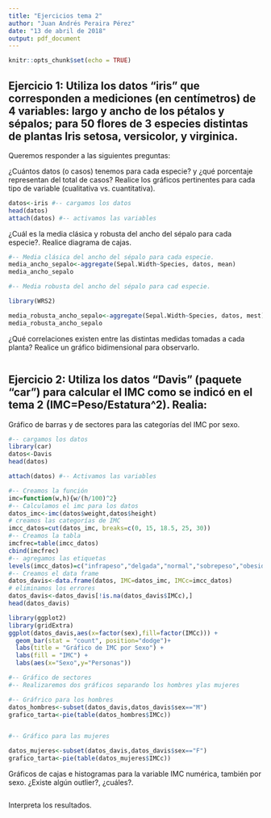 ```yaml
---
title: "Ejercicios tema 2"
author: "Juan Andrés Peraira Pérez"
date: "13 de abril de 2018"
output: pdf_document
---
```


```r
knitr::opts_chunk$set(echo = TRUE)
```

## Ejercicio 1: Utiliza los datos “iris” que corresponden a mediciones (en centímetros) de 4 variables: largo y ancho de los pétalos y sépalos; para 50 flores de 3 especies distintas de plantas Iris setosa, versicolor, y virginica.
Queremos responder a las siguientes preguntas:

¿Cuántos datos (o casos) tenemos para cada especie? y ¿qué porcentaje representan del total de casos?
Realice los gráficos pertinentes para cada tipo de variable (cualitativa vs. cuantitativa).

```r
datos<-iris #-- cargamos los datos
head(datos)
attach(datos) #-- activamos las variables

```
¿Cuál es la media clásica y robusta del ancho del sépalo para cada especie?. Realice diagrama de cajas.

```r
#-- Media clásica del ancho del sépalo para cada especie.
media_ancho_sepalo<-aggregate(Sepal.Width~Species, datos, mean)
media_ancho_sepalo

#-- Media robusta del ancho del sépalo para cad especie.

library(WRS2)

media_robusta_ancho_sepalo<-aggregate(Sepal.Width~Species, datos, mest)
media_robusta_ancho_sepalo


```
¿Qué correlaciones existen entre las distintas medidas tomadas a cada planta? Realice un gráfico bidimensional para observarlo.
```r

```

## Ejercicio 2: Utiliza los datos “Davis” (paquete “car”) para calcular el IMC como se indicó en el tema 2 (IMC=Peso/Estatura^2). Realia:

Gráfico de barras y de sectores para las categorías del IMC por sexo.
```r
#-- cargamos los datos
library(car)
datos<-Davis
head(datos)

attach(datos) #-- Activamos las variables

#-- Creamos la función
imc=function(w,h){w/(h/100)^2}
#-- Calculamos el imc para los datos
datos_imc<-imc(datos$weight,datos$height)
# creamos las categorías de IMC
imcc_datos=cut(datos_imc, breaks=c(0, 15, 18.5, 25, 30))
#-- Creamos la tabla
imcfrec=table(imcc_datos)
cbind(imcfrec)
#-- agregamos las etiquetas
levels(imcc_datos)=c("infrapeso","delgada","normal","sobrepeso","obesidad")
#-- Creamos el data frame
datos_davis<-data.frame(datos, IMC=datos_imc, IMCc=imcc_datos)
# eliminamos los errores
datos_davis<-datos_davis[!is.na(datos_davis$IMCc),]
head(datos_davis)

library(ggplot2)
library(gridExtra)
ggplot(datos_davis,aes(x=factor(sex),fill=factor(IMCc))) +
  geom_bar(stat = "count", position="dodge")+
  labs(title = "Gráfico de IMC por Sexo") +
  labs(fill = "IMC") +
  labs(aes(x="Sexo",y="Personas"))

#-- Gráfico de sectores
#-- Realizaremos dos gráficos separando los hombres ylas mujeres

#-- Gráfrico para los hombres
datos_hombres<-subset(datos_davis,datos_davis$sex=="M")
grafico_tarta<-pie(table(datos_hombres$IMCc))


#-- Gráfico para las mujeres

datos_mujeres<-subset(datos_davis,datos_davis$sex=="F")
grafico_tarta<-pie(table(datos_mujeres$IMCc))


```

Gráficos de cajas e histogramas para la variable IMC numérica, también por sexo. ¿Existe algún outlier?, ¿cuáles?.
```r

```

Interpreta los resultados.
```r

```

          









